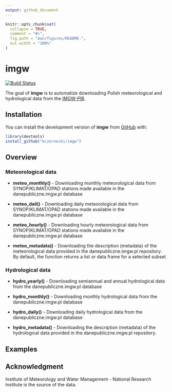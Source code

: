 ```yaml
---
output: github_document
---
```


<!-- README.md is generated from README.Rmd. Please edit that file -->

```r
knitr::opts_chunk$set(
  collapse = TRUE,
  comment = "#>",
  fig.path = "man/figures/README-",
  out.width = "100%"
)
```

# imgw

[![Build Status](https://travis-ci.org/bczernecki/imgw.png?branch=master)](https://travis-ci.org/bczernecki/imgw)

The goal of **imgw** is to automatize downloading Polish meteorological and hydrological data from the [IMGW-PIB](https://dane.imgw.pl/).

## Installation

<!-- You can install the released version of imgw from [CRAN](https://CRAN.R-project.org) with: -->

<!-- ``` r -->
<!-- install.packages("imgw") -->
<!-- ``` -->

You can install the development version of **imgw** from [GitHub](https://github.com/bczernecki/imgw) with:

``` r
library(devtools)
install_github("bczernecki/imgw")
```

## Overview

### Meteorological data

* **meteo_monthly()** - Downloading monthly meteorological data from SYNOP/KLIMAT/OPAD stations made available in the danepubliczne.imgw.pl database

* **meteo_dail()** - Downloading daily meteorological data from SYNOP/KLIMAT/OPAD stations made available in the danepubliczne.imgw.pl database

* **meteo_hourly()** -  Downloading hourly meteorological data from SYNOP/KLIMAT/OPAD stations made available in the danepubliczne.imgw.pl database

* **meteo_metadata()** - Downloading the description (metadata) of the meteorological data provided in the danepubliczne.imgw.pl repository. 
By default, the function returns a list or data frame for a selected subset.
<!--lista czy ramka??-->

### Hydrological data

* **hydro_yearly()** - Downloading semiannual and annual hydrological data from the danepubliczne.imgw.pl database

* **hydro_monthly()** - Downloading monthly hydrological data from the danepubliczne.imgw.pl database

* **hydro_daily()** - Downloading daily hydrological data from the danepubliczne.imgw.pl database

* **hydro_metadata()** - Downloading the description (metadata) of the hydrological data provided in the danepubliczne.imgw.pl repository. 

## Examples

## Acknowledgment

Institute of Meteorology and Water Management - National Research Institute is the source of the data.
